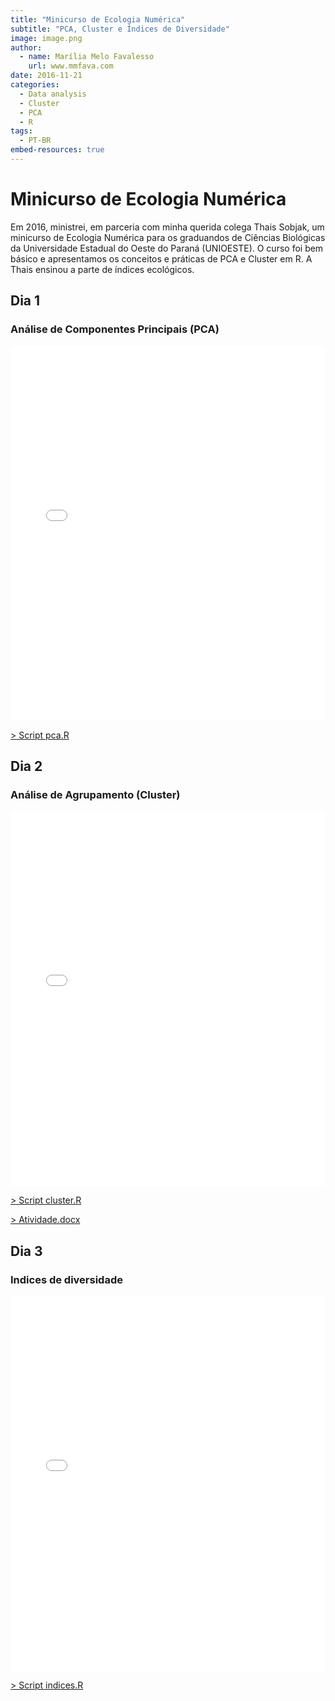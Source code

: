 ```yaml
---
title: "Minicurso de Ecologia Numérica"
subtitle: "PCA, Cluster e Índices de Diversidade"
image: image.png
author:
  - name: Marília Melo Favalesso
    url: www.mmfava.com
date: 2016-11-21
categories:
  - Data analysis
  - Cluster
  - PCA
  - R
tags: 
  - PT-BR
embed-resources: true
---
```


# Minicurso de Ecologia Numérica

Em 2016, ministrei, em parceria com minha querida colega Thais Sobjak, um minicurso de Ecologia Numérica para os graduandos de Ciências Biológicas da Universidade Estadual do Oeste do Paraná (UNIOESTE). O curso foi bem básico e apresentamos os conceitos e práticas de PCA e Cluster em R. A Thais ensinou a parte de índices ecológicos.

## Dia 1

### Análise de Componentes Principais (PCA)

<iframe src="pca.pdf" width="100%" height="600px" frameborder="0" allowfullscreen>

</iframe>

[> Script pca.R](scripts/pca.R)

## Dia 2

### Análise de Agrupamento (Cluster)

<iframe src="cluster.pdf" width="100%" height="600px" frameborder="0" allowfullscreen>

</iframe>

[> Script cluster.R](scripts/cluster.R) 

[> Atividade.docx](atividade.docx)

## Dia 3

### Indices de diversidade

<iframe src="indices.pdf" width="100%" height="600px" frameborder="0" allowfullscreen>

</iframe>

[> Script indices.R](scripts/indices.R)
